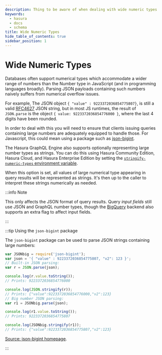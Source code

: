 ```yaml
---
description: Thing to be aware of when dealing with wide numeric types
keywords:
  - hasura
  - docs
  - schema
title: Wide Numeric Types
hide_table_of_contents: true
sidebar_position: 1
---
```



# Wide Numeric Types

Databases often support numerical types which accommodate a wider range of numbers than the Number type in JavaScript
(and in programming languages broadly). Parsing JSON payloads containing such numbers naively suffers from numerical
overflow issues.

For example, The JSON object `{ "value" : 9223372036854775807}`, is still a valid
[RFC4627](https://www.ietf.org/rfc/rfc4627.txt) JSON string, but in most JS runtimes, the result of `JSON.parse` is the
object `{ value: 9223372036854776000 }`, where the last 4 digits have been rounded.

In order to deal with this you will need to ensure that clients issuing queries containing large numbers are adequately
equipped to handle those. For Javascript, this could mean using a package such as
[json-bigint](https://www.npmjs.com/package/json-bigint).

The Hasura GraphQL Engine also supports optionally representing large number types as strings. You can do this using
Hasura Community Edition, Hasura Cloud, and Hasura Enterprise Edition by setting the
[`stringify-numeric-types` environment variable](/deployment/graphql-engine-flags/reference.mdx#stringify-numeric-types).

When this option is set, all values of large numerical type appearing in query results will be represented as strings.
It's then up to the caller to interpret these strings numerically as needed.

:::info Note

This only affects the JSON format of query results. Query _input fields_ still use JSON and GraphQL number types, though
the [BigQuery](/schema/bigquery/bigquery-types.mdx#large-numerical-types) backend also supports an extra flag to affect
input fields.

:::

:::tip Using the `json-bigint` package

The `json-bigint` package can be used to parse JSON strings containing large numbers:

```javascript
var JSONbig = require('json-bigint');
var json = '{ "value" : 9223372036854775807, "v2": 123 }';
// Built-in JSON parsing:
var r = JSON.parse(json);

console.log(r.value.toString());
// Prints: 9223372036854776000

console.log(JSON.stringify(r));
// Prints: {"value":9223372036854776000,"v2":123}
// Big number JSON parsing:
var r1 = JSONbig.parse(json);

console.log(r1.value.toString());
// Prints: 9223372036854775807

console.log(JSONbig.stringify(r1));
// Prints: {"value":9223372036854775807,"v2":123}
```

[Source: json-bigint homepage](https://www.npmjs.com/package/json-bigint).

:::
